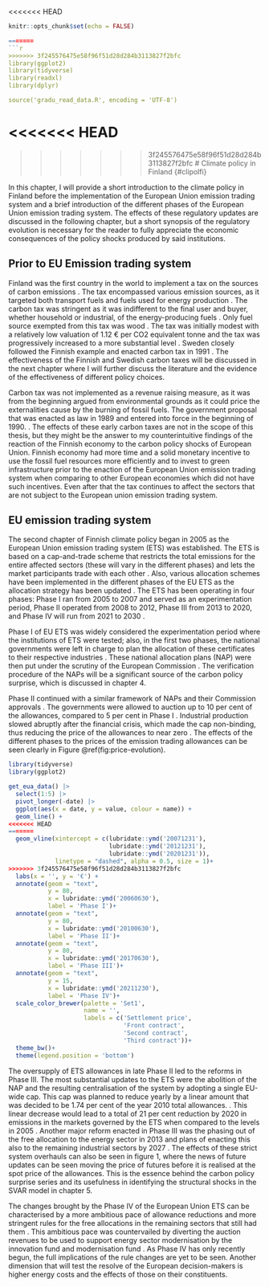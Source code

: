 <<<<<<< HEAD
```r
knitr::opts_chunk$set(echo = FALSE)

=======
```r
>>>>>>> 3f245576475e58f96f51d28d284b3113827f2bfc
library(ggplot2)
library(tidyverse)
library(readxl)
library(dplyr)

source('gradu_read_data.R', encoding = 'UTF-8')
```

<<<<<<< HEAD
=======

>>>>>>> 3f245576475e58f96f51d28d284b3113827f2bfc
# Climate policy in Finland {#clipolfi}

In this chapter, I will provide a short introduction to the climate policy in Finland before the implementation of the European Union emission trading system and a brief introduction of the different phases of the European Union emission trading system. The effects of these regulatory updates are discussed in the following chapter, but a short synopsis of the regulatory evolution is necessary for the reader to fully appreciate the economic consequences of the policy shocks produced by said institutions. 

## Prior to EU Emission trading system {#preeuclipol}

Finland was the first country in the world to implement a tax on the sources of carbon emissions \citep{hallitus1989, bavbek2016}. The tax encompassed various emission sources, as it targeted both transport fuels and fuels used for energy production \citep{lin2011,ekins1999}. The carbon tax was stringent as it was indifferent to the final user and buyer, whether household or industrial, of the energy-producing fuels  \citep{ekins1999}. Only fuel source exempted from this tax was wood \citep{elbaum2021}. The tax was initially modest with a relatively low valuation of 1.12 € per CO2 equivalent tonne   and the tax was progressively increased to a more substantial level \citep{bavbek2016}. Sweden closely followed the Finnish example and enacted carbon tax in 1991 \citep{andersson2019}. The effectiveness of the Finnish and Swedish carbon taxes will be discussed in the next chapter where I will further discuss the literature and the evidence of the effectiveness of different policy choices.

Carbon tax was not implemented as a revenue raising measure, as it was from the beginning argued from environmental grounds as it could price the externalities cause by the burning of fossil fuels. The government proposal that was enacted as law in 1989 and entered into force in the beginning of 1990. \citep{hallitus1989}. The effects of these early carbon taxes are not in the scope of this thesis, but they might be the answer to my counterintuitive findings of the reaction of the Finnish economy to the carbon policy shocks of European Union. Finnish economy had more time and a solid monetary incentive to use the fossil fuel resources more efficiently and to invest to green infrastructure prior to the enaction of the European Union emission trading system when comparing to other European economies which did not have such incentives. Even after that the tax continues to affect the sectors that are not subject to the European union emission trading system. 

## EU emission trading system

The second chapter of Finnish climate policy began in 2005 as the European Union emission trading system (ETS) was established. The ETS is based on a cap-and-trade scheme that restricts the total emissions for the entire affected sectors (these will vary in the different phases) and lets the market participants trade with each other \citep{garcia2021}. Also, various allocation schemes have been implemented in the different phases of the EU ETS as the allocation strategy has been updated \citep{verde2019free}. The ETS has been operating in four phases: Phase I ran from 2005 to 2007 and served as an experimentation period, Phase II operated from 2008 to 2012, Phase III from 2013 to 2020, and Phase IV will run from 2021 to 2030 \citep{ellerman2020,joltreau2019,verde2019free}.

Phase I of EU ETS was widely considered the experimentation period where the institutions of ETS were tested; also, in the first two phases, the national governments were left in charge to plan the allocation of these certificates to their respective industries \citep{verde2019free}. These national allocation plans (NAP) were then put under the scrutiny of the European Commission \citep{ellerman2020}. The verification procedure of the NAPs will be a significant source of the carbon policy surprise, which is discussed in chapter 4.

Phase II continued with a similar framework of NAPs and their Commission approvals \citep{ellerman2020}. The governments were allowed to auction up to 10 per cent of the allowances, compared to 5 per cent in Phase I \citep{ellerman2020}. Industrial production slowed abruptly after the financial crisis, which made the cap non-binding, thus reducing the price of the allowances to near zero \citep{verde2019free}. The effects of the different phases to the prices of the emission trading allowances can be seen clearly in Figure \@ref(fig:price-evolution).

```r

library(tidyverse)
library(ggplot2)

get_eua_data() |> 
  select(1:5) |> 
  pivot_longer(-date) |>  
  ggplot(aes(x = date, y = value, colour = name)) +
  geom_line() +
<<<<<<< HEAD
=======
  geom_vline(xintercept = c(lubridate::ymd('20071231'),
                            lubridate::ymd('20121231'),
                            lubridate::ymd('20201231')),
             linetype = "dashed", alpha = 0.5, size = 1)+
>>>>>>> 3f245576475e58f96f51d28d284b3113827f2bfc
  labs(x = '', y = '€') +
  annotate(geom = "text",
           y = 80, 
           x = lubridate::ymd('20060630'), 
           label = 'Phase I')+
  annotate(geom = "text",
           y = 80, 
           x = lubridate::ymd('20100630'), 
           label = 'Phase II')+
  annotate(geom = "text",
           y = 80, 
           x = lubridate::ymd('20170630'), 
           label = 'Phase III')+
  annotate(geom = "text",
           y = 15, 
           x = lubridate::ymd('20211230'), 
           label = 'Phase IV')+
  scale_color_brewer(palette = 'Set1', 
                     name = '', 
                     labels = c('Settlement price',
                                'Front contract',
                                'Second contract',
                                'Third contract'))+
  theme_bw()+
  theme(legend.position = 'bottom')

```

The oversupply of ETS allowances in late Phase II led to the reforms in Phase III. The most substantial updates to the ETS were the abolition of the NAP and the resulting centralisation of the system by adopting a single EU-wide cap. This cap was planned to reduce yearly by a linear amount that was decided to be 1.74 per cent of the year 2010 total allowances. \citep{ellerman2020}. This linear decrease would lead to a total of 21 per cent reduction by 2020 in emissions in the markets governed by the ETS when compared to the levels in 2005 \citep{verde2019free}. Another major reform enacted in Phase III was the phasing out of the free allocation to the energy sector in 2013 and plans of enacting this also to the remaining industrial sectors by 2027 \citep{ellerman2020}. The effects of these strict system overhauls can also be seen in figure 1, where the news of future updates can be seen moving the price of futures before it is realised at the spot price of the allowances. This is the essence behind the carbon policy surprise series and its usefulness in identifying the structural shocks in the SVAR model in chapter 5.

The changes brought by the Phase IV of the European Union ETS can be characterised by a more ambitious pace of allowance reductions and more stringent rules for the free allocations in the remaining sectors that still had them \citep{verde2019free}. This ambitious pace was countervailed by diverting the auction revenues to be used to support energy sector modernisation by the innovation fund and modernisation fund \citep{verde2019free}. As Phase IV has only recently begun, the full implications of the rule changes are yet to be seen. Another dimension that will test the resolve of the European decision-makers is higher energy costs and the effects of those on their constituents.
